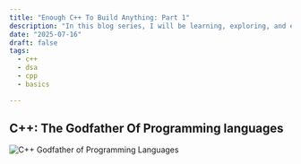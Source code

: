 ```yaml
---
title: "Enough C++ To Build Anything: Part 1"
description: "In this blog series, I will be learning, exploring, and explaining C++ Concepts. Whether it's DSA, building DB or picking up an OSS project, this blog series will help you navigate the C++ world."
date: "2025-07-16"
draft: false
tags:
  - c++
  - dsa
  - cpp
  - basics

---
```


## C++: The Godfather Of Programming languages

![C++ Godfather of Programming Languages](src/content/blog/just-enough-c++-part-1/C++_Godfather_GeminiGenerated.png)
